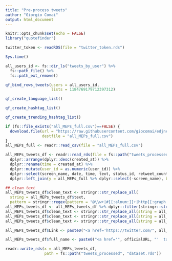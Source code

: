 ```yaml
---
title: "Pre-process tweets"
author: "Giorgio Comai"
output: html_document
---
```


```r
knitr::opts_chunk$set(echo = FALSE)
library("quotefinder")

twitter_token <- readRDS(file = "twitter_token.rds")
```

```r
Sys.time()
```

```r
all_users_id <- fs::dir_ls("tweets_by_user") %>% 
  fs::path_file() %>% 
  fs::path_ext_remove()

qf_bind_rows_tweets(users = all_users_id,
                    lists = 1184769179712397312)
```

```r
qf_create_language_list()
```


```r
qf_create_hashtag_list()
```

```r
qf_create_trending_hashtag_list()

```


```r
if (fs::file_exists("all_MEPs_full.csv")==FALSE) {
  download.file(url = "https://raw.githubusercontent.com/giocomai/edjnetquotefinder/master/vignettes/all_MEPs_full.csv",
                destfile = "all_MEPs_full.csv")
}
all_MEPs_full <- readr::read_csv(file = "all_MEPs_full.csv")
```



```r
all_MEPs_tweets_df <- readr::read_rds(file = fs::path("tweets_processed", "tweets_all.rds")) %>% 
  dplyr::arrange(dplyr::desc(created_at)) %>%
  dplyr::rename(time = created_at) %>% 
  dplyr::mutate(user_id = as.numeric(user_id)) %>% 
  dplyr::select(screen_name, date, time, text, status_id, retweet_count, favorite_count, lang, hashtags, urls_expanded_url, user_id) %>% 
  dplyr::left_join(y = all_MEPs_full %>% dplyr::select(-screen_name), by = "user_id") 

```

```r
## clean text
all_MEPs_tweets_df$clean_text <- stringr::str_replace_all(
  string = all_MEPs_tweets_df$text,
  pattern = stringr::regex(pattern = "@\\w+|#[[:alnum:]]+|http[[:graph:]]+|RT ", ignore_case = FALSE), replacement = "")
all_MEPs_tweets_df <- all_MEPs_tweets_df %>% dplyr::filter(stringr::str_detect(string = clean_text, pattern = stringr::fixed(pattern = "retweeted", ignore_case = TRUE))==FALSE)
all_MEPs_tweets_df$clean_text <- stringr::str_replace_all(string = all_MEPs_tweets_df$clean_text, pattern = stringr::fixed("&amp;"), replacement = "&") 
all_MEPs_tweets_df$clean_text <- stringr::str_replace_all(string = all_MEPs_tweets_df$clean_text, pattern = stringr::fixed("&gt;"), replacement = " ")
all_MEPs_tweets_df$clean_text <- stringr::str_replace_all(string = all_MEPs_tweets_df$clean_text, pattern = stringr::fixed("&lt;"), replacement = " ") 

all_MEPs_tweets_df$Link <- paste0("<a href='https://twitter.com/", all_MEPs_tweets_df$screen_name, "/status/", all_MEPs_tweets_df$status_id, "'  target='_blank'>Source</a>")

all_MEPs_tweets_df$full_name <- paste0("<a href='", officialURL, "'  target='_blank'>", all_MEPs_tweets_df$fullName, "</a>")

```

```r

readr::write_rds(x = all_MEPs_tweets_df, 
                 path = fs::path("tweets_processed", "dataset.rds"))
  
```

